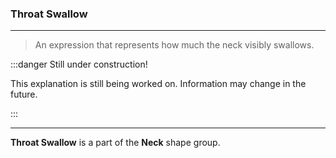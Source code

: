 
### Throat Swallow

***

> An expression that represents how much the neck 
> visibly swallows.

:::danger Still under construction!

This explanation is still being worked on. 
Information may change in the future.

:::

***

**Throat Swallow** is a part of 
the <ContextModal comp={NeckContext}><b>Neck</b></ContextModal> 
shape group.